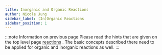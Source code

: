 ```yaml
---
title: Inorganic and Organic Reactions
author: Nicole Jung
sidebar_label: (In)Organic Reactions
sidebar_position: 1
---
```


:::note Information on previous page
Please read the hints that are given on the top level page [reactions](../reactions_test) . The basic concepts described there need to be applied for organic and inorganic reactions as well.
:::
